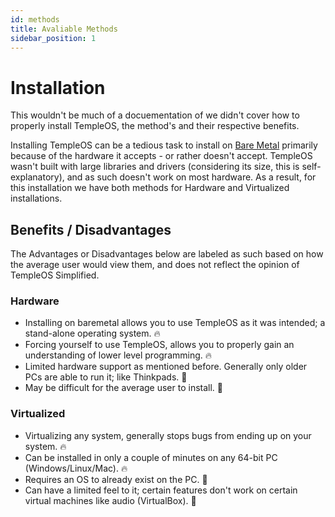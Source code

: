 ```yaml
---
id: methods
title: Avaliable Methods
sidebar_position: 1
---
```


# Installation

This wouldn't be much of a docuementation of we didn't cover how to properly install TempleOS, the method's and their respective benefits.

Installing TempleOS can be a tedious task to install on [Bare Metal](https://www.techopedia.com/definition/2153/bare-metal) primarily because of the hardware it accepts - or rather doesn't accept. TempleOS wasn't built with large libraries and drivers (considering its size, this is self-explanatory), and as such doesn't work on most hardware. As a result, for this installation we have both methods for Hardware and Virtualized installations.

## **Benefits / Disadvantages**

The Advantages or Disadvantages below are labeled as such based on how the average user would view them, and does not reflect the opinion of TempleOS Simplified.

### Hardware

- Installing on baremetal allows you to use TempleOS as it was intended; a stand-alone operating system. 🔥
- Forcing yourself to use TempleOS, allows you to properly gain an understanding of lower level programming. 🔥
- Limited hardware support as mentioned before. Generally only older PCs are able to run it; like Thinkpads. 🧊
- May be difficult for the average user to install. 🧊

### Virtualized

- Virtualizing any system, generally stops bugs from ending up on your system. 🔥
- Can be installed in only a couple of minutes on any 64-bit PC (Windows/Linux/Mac). 🔥
- Requires an OS to already exist on the PC. 🧊
- Can have a limited feel to it; certain features don't work on certain virtual machines like audio (VirtualBox). 🧊
